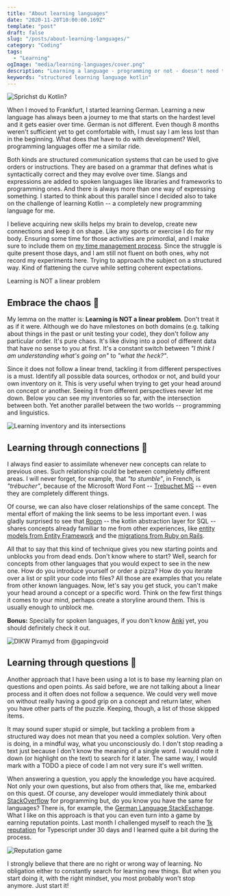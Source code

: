 ```yaml
---
title: "About learning languages"
date: "2020-11-20T10:00:00.169Z"
template: "post"
draft: false
slug: "/posts/about-learning-languages/"
category: "Coding"
tags:
  - "Learning"
ogImage: "media/learning-languages/cover.png"
description: "Learning a language - programming or not - doesn't need to be chaotic. Or does it?"
keywords: "structured learning language kotlin"
---
```


![Sprichst du Kotlin?](/media/learning-languages/cover.png)

When I moved to Frankfurt, I started learning German. Learning a new language has always been a journey to me that starts on the hardest level and it gets easier over time. German is not different. Even though 8 months weren't sufficient yet to get comfortable with, I must say I am less lost than in the beginning.
What does that have to do with development? Well, programming languages offer me a similar ride.

Both kinds are structured communication systems that can be used to give orders or instructions. They are based on a grammar that defines what is syntactically correct and they may evolve over time. Slangs and expressions are added to spoken languages like libraries and frameworks to programming ones. And there is always more than one way of expressing something. I started to think about this parallel since I decided also to take on the challenge of learning Kotlin -- a completely new programming language for me.

I believe acquiring new skills helps my brain to develop, create new connections and keep it on shape. Like any sports or exercise I do for my body. Ensuring some time for those activities are primordial, and I make sure to include them on [my time management process](/posts/time-management-for-leaders/). Since the struggle is quite present those days, and I am still not fluent on both ones, why not record my experiments here. Trying to approach the subject on a structured way. Kind of flattening the curve while setting coherent expectations.

<Quote>
  Learning is NOT a linear problem
</Quote>

## Embrace the chaos :exploding_head:

My lemma on the matter is: **Learning is NOT a linear problem**. Don't treat it as if it were. Although we do have milestones on both domains (e.g. talking about things in the past or unit testing your code), they don't follow any particular order. It's pure chaos. It's like diving into a pool of different data that have no sense to you at first. It's a constant switch between *"I think I am understanding what's going on"* to *"what the heck?"*.

Since it does not follow a linear trend, tackling it from different perspectives is a must. Identify all possible data sources, orthodox or not, and build your own inventory on it. This is very useful when trying to get your head around on concept or another. Seeing it from different perspectives never let me down. Below you can see my inventories so far, with the intersection between both. Yet another parallel between the two worlds -- programming and linguistics.

![Learning inventory and its intersections](/media/learning-languages/learning-venn.png)

## Learning through connections :link:

I always find easier to assimilate whenever new concepts can relate to previous ones. Such relationship could be between completely different areas. I will never forget, for example, that *"to stumble"*, in French, is *"trébucher"*, because of the Microsoft Word Font -- [Trebuchet MS](https://docs.microsoft.com/en-us/typography/font-list/trebuchet-ms) -- even they are completely different things. 

Of course, we can also have closer relationships of the same concept. The mental effort of making the link seems to be less important even. I was gladly surprised to see that [Room](https://developer.android.com/topic/libraries/architecture/room) -- the kotlin abstraction layer for SQL -- shares concepts already familiar to me from other experiences, like [entity models from Entity Framework](https://docs.microsoft.com/en-us/ef/) and the [migrations from Ruby on Rails](https://guides.rubyonrails.org/v3.2/migrations.html).

All that to say that this kind of technique gives you new starting points and unblocks you from dead ends. Don't know where to start? Well, search for concepts from other languages that you would expect to see in the new one. How do you introduce yourself or order a pizza? How do you iterate over a list or split your code into files? All those are examples that you relate from other known languages. Now, let's say you get stuck, you can't make your head around a concept or a specific word. Think on the few first things it comes to your mind, perhaps create a storyline around them. This is usually enough to unblock me.

**Bonus:** Specially for spoken languages, if you don't know [Anki](https://apps.ankiweb.net/) yet, you should definitely check it out.

![DIKW Piramyd from @gapingvoid](/media/learning-languages/dikw.jpeg)

## Learning through questions :raising_hand:

Another approach that I have been using a lot is to base my learning plan on questions and open points. As said before, we are not talking about a linear process and it often does not follow a sequence. We could very well move on without really having a good grip on a concept and return later, when you have other parts of the puzzle. Keeping, though, a list of those skipped items.

It may sound super stupid or simple, but tackling a problem from a structured way does not mean that you need a complex solution. Very often is doing, in a mindful way, what you unconsciously do. I don't stop reading a text just because I don't know the meaning of a single word. I would note it down (or highlight on the text) to search for it later. The same way, I would mark with a TODO a piece of code I am not very sure it's well written. 

When answering a question, you apply the knowledge you have acquired. Not only your own questions, but also from others that, like me, embarked on this quest. Of course, any developer would immediately think about [StackOverflow](https://stackoverflow.com/) for programming but, do you know you have the same for languages? There is, for example, the [German Language StackExchange](https://german.stackexchange.com/). What I like on this approach is that you can even turn into a game by earning reputation points. Last month I challenged myself to reach the [1k reputation](https://stackoverflow.com/users/556629/guilhermevrs) for Typescript under 30 days and I learned quite a bit during the process.

![Reputation game](/media/learning-languages/stackoverflow.png)

I strongly believe that there are no right or wrong way of learning. No obligation either to constantly search for learning new things. But when you start doing it, with the right mindset, you most probably won't stop anymore. Just start it!

